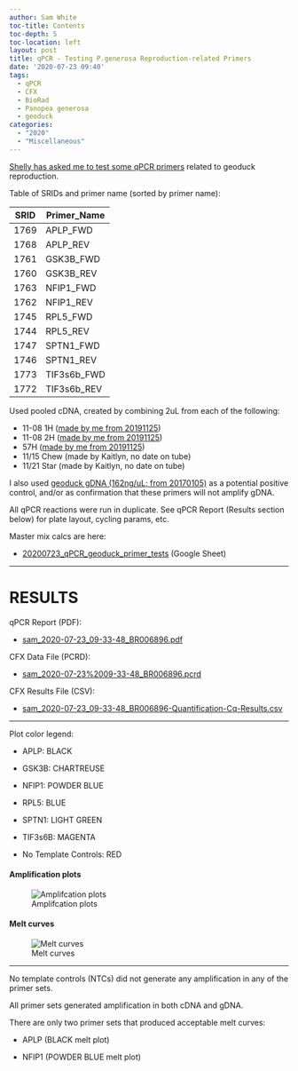 ```yaml
---
author: Sam White
toc-title: Contents
toc-depth: 5
toc-location: left
layout: post
title: qPCR - Testing P.generosa Reproduction-related Primers
date: '2020-07-23 09:40'
tags:
  - qPCR
  - CFX
  - BioRad
  - Panopea generosa
  - geoduck
categories:
  - "2020"
  - "Miscellaneous"
---
```

[Shelly has asked me to test some qPCR primers](https://github.com/RobertsLab/resources/issues/864) related to geoduck reproduction.


Table of SRIDs and primer name (sorted by primer name):

| SRID | Primer_Name |
|------|-------------|
| 1769 | APLP_FWD    |
| 1768 | APLP_REV    |
| 1761 | GSK3B_FWD   |
| 1760 | GSK3B_REV   |
| 1763 | NFIP1_FWD   |
| 1762 | NFIP1_REV   |
| 1745 | RPL5_FWD    |
| 1744 | RPL5_REV    |
| 1747 | SPTN1_FWD   |
| 1746 | SPTN1_REV   |
| 1773 | TIF3s6b_FWD |
| 1772 | TIF3s6b_REV |

Used pooled cDNA, created by combining 2uL from each of the following:

- 11-08 1H ([made by me from 20191125](https://robertslab.github.io/sams-notebook/posts/2019/2019-11-26-Reverse-Transcription---P.generosa-DNased-Hemolypmh-and-Hemocyte-RNA-from-20191125/))
- 11-08 2H ([made by me from 20191125](https://robertslab.github.io/sams-notebook/posts/2019/2019-11-26-Reverse-Transcription---P.generosa-DNased-Hemolypmh-and-Hemocyte-RNA-from-20191125/))
- 57H ([made by me from 20191125](https://robertslab.github.io/sams-notebook/posts/2019/2019-11-26-Reverse-Transcription---P.generosa-DNased-Hemolypmh-and-Hemocyte-RNA-from-20191125/))
- 11/15 Chew (made by Kaitlyn, no date on tube)
- 11/21 Star (made by Kaitlyn, no date on tube)

I also used [geoduck gDNA (162ng/uL; from 20170105)](https://robertslab.github.io/sams-notebook/posts/2017/2017-01-05-dna-isolation-geoduck-gdna-for-illumina-initiated-sequencing-project/) as a potential positive control, and/or as confirmation that these primers will not amplify gDNA.

All qPCR reactions were run in duplicate. See qPCR Report (Results section below) for plate layout, cycling params, etc.


Master mix calcs are here:

- [20200723_qPCR_geoduck_primer_tests](https://docs.google.com/spreadsheets/d/1DiZT-APed-cS99TYjaNbN5sc1bbdyokUit8zfvUuqjs/edit?usp=sharing) (Google Sheet)


---

# RESULTS

qPCR Report (PDF):

- [sam_2020-07-23_09-33-48_BR006896.pdf](https://owl.fish.washington.edu/Athaliana/qPCR_data/qPCR_reports/sam_2020-07-23_09-33-48_BR006896.pdf)

CFX Data File (PCRD):

- [sam_2020-07-23%2009-33-48_BR006896.pcrd](https://owl.fish.washington.edu/Athaliana/qPCR_data/sam_2020-07-23%2009-33-48_BR006896.pcrd)


CFX Results File (CSV):

- [sam_2020-07-23_09-33-48_BR006896-Quantification-Cq-Results.csv](https://owl.fish.washington.edu/Athaliana/qPCR_data/sam_2020-07-23_09-33-48_BR006896-Quantification-Cq-Results.csv)

---

Plot color legend:

- APLP: BLACK

- GSK3B: CHARTREUSE

- NFIP1: POWDER BLUE

- RPL5: BLUE

- SPTN1: LIGHT GREEN

- TIF3s6B: MAGENTA

- No Template Controls: RED



#### Amplification plots

![Amplifcation plots](https://owl.fish.washington.edu/Athaliana/qPCR_data/sam_2020-07-23%2009-33-48_amp_plots.png)

#### Melt curves
![Melt curves](https://owl.fish.washington.edu/Athaliana/qPCR_data/sam_2020-07-23%2009-33-48_melt_plots.png)

---

No template controls (NTCs) did not generate any amplification in any of the primer sets.

All primer sets generated amplification in both cDNA and gDNA.

There are only two primer sets that produced acceptable melt curves:

- APLP (BLACK melt plot)

- NFIP1 (POWDER BLUE melt plot)
